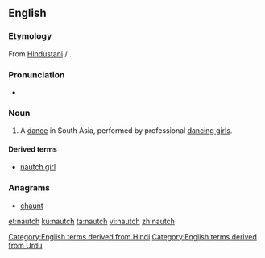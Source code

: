 ==English==
{{wikipedia}}

===Etymology===
From [[Hindustani]] {{term|नाच|tr=nāc|sc=Deva|lang=hi}} / {{term|ناچ|tr=nāc|sc=ur-Arab|lang=ur}}.

===Pronunciation===
* {{IPA|/nɔːtʃ/|lang=en}}

===Noun===
{{en-noun|es}}

# A [[dance]] in South Asia, performed by professional [[dancing girls]].

====Derived terms====
* [[nautch girl]]

===Anagrams===
* [[chaunt#English|chaunt]]

[[Category:English terms derived from Hindi]]
[[Category:English terms derived from Urdu]]

[[et:nautch]]
[[ku:nautch]]
[[ta:nautch]]
[[vi:nautch]]
[[zh:nautch]]